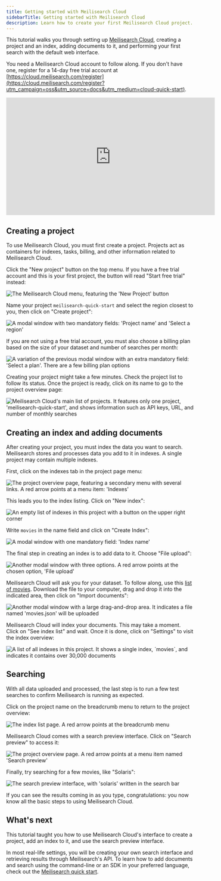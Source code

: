 ```yaml
---
title: Getting started with Meilisearch Cloud
sidebarTitle: Getting started with Meilisearch Cloud
description: Learn how to create your first Meilisearch Cloud project.
---
```


This tutorial walks you through setting up [Meilisearch Cloud](https://meilisearch.com/cloud), creating a project and an index, adding documents to it, and performing your first search with the default web interface.

You need a Meilisearch Cloud account to follow along. If you don't have one, register for a 14-day free trial account at [https://cloud.meilisearch.com/register](https://cloud.meilisearch.com/register?utm_campaign=oss&utm_source=docs&utm_medium=cloud-quick-start).

<iframe
width="560"
height="315"
src="https://www.youtube.com/embed/KK2rV7i4IdI?si=F2DuOvzr7Du2jorz"
title="Getting started with Meilisearch Cloud"
frameborder="0"
allow="accelerometer; autoplay; clipboard-write; encrypted-media; gyroscope; picture-in-picture"
allowfullscreen
></iframe>

## Creating a project

To use Meilisearch Cloud, you must first create a project. Projects act as containers for indexes, tasks, billing, and other information related to Meilisearch Cloud.

Click the "New project" button on the top menu. If you have a free trial account and this is your first project, the button will read "Start free trial" instead:

<Frame>
  <img src="/assets/images/cloud-getting-started/1-new-project.png" alt="The Meilisearch Cloud menu, featuring the 'New Project' button" />
</Frame>

Name your project `meilisearch-quick-start` and select the region closest to you, then click on "Create project":

<Frame>
  <img src="/assets/images/cloud-getting-started/2-create-project.png" alt="A modal window with two mandatory fields: 'Project name' and 'Select a region'" />
</Frame>

If you are not using a free trial account, you must also choose a billing plan based on the size of your dataset and number of searches per month:

<Frame>
  <img src="/assets/images/cloud-getting-started/3-project-billing.png" alt="A variation of the previous modal window with an extra mandatory field: 'Select a plan'. There are a few billing plan options" />
</Frame>

Creating your project might take a few minutes. Check the project list to follow its status. Once the project is ready, click on its name to go to the project overview page:

<Frame>
  <img src="/assets/images/cloud-getting-started/4-project-list.png" alt="Meilisearch Cloud's main list of projects. It features only one project, 'meilisearch-quick-start', and shows information such as API keys, URL, and number of monthly searches" />
</Frame>

## Creating an index and adding documents

After creating your project, you must index the data you want to search. Meilisearch stores and processes data you add to it in indexes. A single project may contain multiple indexes.

First, click on the indexes tab in the project page menu:

<Frame>
  <img src="/assets/images/cloud-getting-started/5-project-page-menu-indexes.png" alt="The project overview page, featuring a secondary menu with several links. A red arrow points at a menu item: 'Indexes'" />
</Frame>

This leads you to the index listing. Click on "New index":

<Frame>
  <img src="/assets/images/cloud-getting-started/6-index-list-empty.png" alt="An empty list of indexes in this project with a button on the upper right corner" />
</Frame>

Write `movies` in the name field and click on "Create Index":

<Frame>
  <img src="/assets/images/cloud-getting-started/7-create-index.png" alt="A modal window with one mandatory field: 'Index name'" />
</Frame>

The final step in creating an index is to add data to it. Choose "File upload":

<Frame>
  <img src="/assets/images/cloud-getting-started/8-file-upload.png" alt="Another modal window with three options. A red arrow points at the chosen option, 'File upload'" />
</Frame>

Meilisearch Cloud will ask you for your dataset. To follow along, use this <a href="/movies.json" download="movies.json">list of movies</a>. Download the file to your computer, drag and drop it into the indicated area, then click on "Import documents":

<Frame>
  <img src="/assets/images/cloud-getting-started/9-data-import.png" alt="Another modal window with a large drag-and-drop area. It indicates a file named 'movies.json' will be uploaded" />
</Frame>

Meilisearch Cloud will index your documents. This may take a moment. Click on "See index list" and wait. Once it is done, click on "Settings" to visit the index overview:

<Frame>
  <img src="/assets/images/cloud-getting-started/10-index-list-filled.png" alt="A list of all indexes in this project. It shows a single index, `movies`, and indicates it contains over 30,000 documents" />
</Frame>

## Searching

With all data uploaded and processed, the last step is to run a few test searches to confirm Meilisearch is running as expected.

Click on the project name on the breadcrumb menu to return to the project overview:

<Frame>
  <img src="/assets/images/cloud-getting-started/11-index-list-breadcrumb.png" alt="The index list page. A red arrow points at the breadcrumb menu" />
</Frame>

Meilisearch Cloud comes with a search preview interface. Click on "Search preview" to access it:

<Frame>
  <img src="/assets/images/cloud-getting-started/12-project-page-url.png" alt="The project overview page. A red arrow points at a menu item named 'Search preview'" />
</Frame>

Finally, try searching for a few movies, like "Solaris":

<Frame>
  <img src="/assets/images/cloud-getting-started/13-search-preview.png" alt="The search preview interface, with 'solaris' written in the search bar" />
</Frame>

If you can see the results coming in as you type, congratulations: you now know all the basic steps to using Meilisearch Cloud.

## What's next

This tutorial taught you how to use Meilisearch Cloud's interface to create a project, add an index to it, and use the search preview interface.

In most real-life settings, you will be creating your own search interface and retrieving results through Meilisearch's API. To learn how to add documents and search using the command-line or an SDK in your preferred language, check out the [Meilisearch quick start](/learn/self_hosted/getting_started_with_self_hosted_meilisearch).
